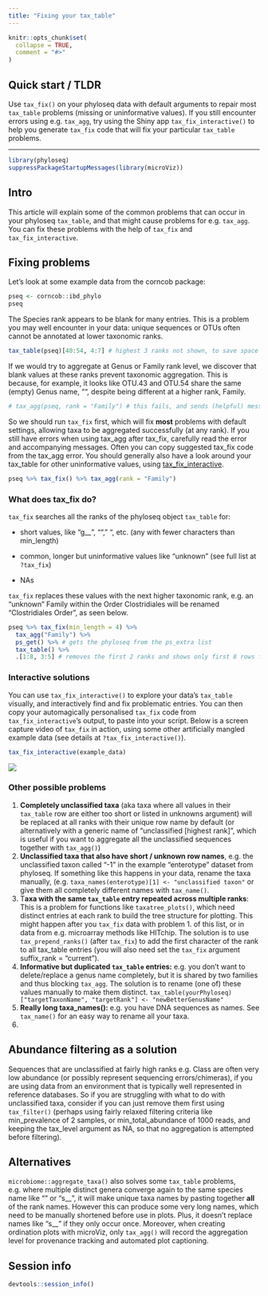 ```yaml
---
title: "Fixing your tax_table"
---
```


```r
knitr::opts_chunk$set(
  collapse = TRUE,
  comment = "#>"
)
```

## Quick start / TLDR

Use `tax_fix()` on your phyloseq data with default arguments to repair most `tax_table` problems (missing or uninformative values). If you still encounter errors using e.g. `tax_agg`, try using the Shiny app `tax_fix_interactive()` to help you generate `tax_fix` code that will fix your particular `tax_table` problems.

------------------------------------------------------------------------

```r
library(phyloseq)
suppressPackageStartupMessages(library(microViz))
```

## Intro

This article will explain some of the common problems that can occur in your phyloseq `tax_table`, and that might cause problems for e.g. `tax_agg`. You can fix these problems with the help of `tax_fix` and `tax_fix_interactive`.

## Fixing problems

Let's look at some example data from the corncob package:

```r
pseq <- corncob::ibd_phylo
pseq
```

The Species rank appears to be blank for many entries. This is a problem you may well encounter in your data: unique sequences or OTUs often cannot be annotated at lower taxonomic ranks.

```r
tax_table(pseq)[40:54, 4:7] # highest 3 ranks not shown, to save space
```

If we would try to aggregate at Genus or Family rank level, we discover that blank values at these ranks prevent taxonomic aggregation. This is because, for example, it looks like OTU.43 and OTU.54 share the same (empty) Genus name, "", despite being different at a higher rank, Family.

```r
# tax_agg(pseq, rank = "Family") # this fails, and sends (helpful) messages about taxa problems
```

So we should run `tax_fix` first, which will fix **most** problems with default settings, allowing taxa to be aggregated successfully (at any rank). If you still have errors when using tax_agg after tax_fix, carefully read the error and accompanying messages. Often you can copy suggested tax_fix code from the tax_agg error. You should generally also have a look around your tax_table for other uninformative values, using [tax_fix_interactive](https://david-barnett.github.io/microViz/articles/articles/tax-fixing.html#interactive-solutions).

```r
pseq %>% tax_fix() %>% tax_agg(rank = "Family")
```

### What does tax_fix do?

`tax_fix` searches all the ranks of the phyloseq object `tax_table` for:

-   short values, like "g\_\_", "", " ", etc. (any with fewer characters than min_length)

-   common, longer but uninformative values like "unknown" (see full list at `?tax_fix`)

-   NAs

`tax_fix` replaces these values with the next higher taxonomic rank, e.g. an "unknown" Family within the Order Clostridiales will be renamed "Clostridiales Order", as seen below.

```r
pseq %>% tax_fix(min_length = 4) %>% 
  tax_agg("Family") %>% 
  ps_get() %>% # gets the phyloseq from the ps_extra list
  tax_table() %>% 
  .[1:8, 3:5] # removes the first 2 ranks and shows only first 8 rows for nice printing
```

### Interactive solutions

You can use `tax_fix_interactive()` to explore your data's `tax_table` visually, and interactively find and fix problematic entries. You can then copy your automagically personalised `tax_fix` code from `tax_fix_interactive`'s output, to paste into your script. Below is a screen capture video of `tax_fix` in action, using some other artificially mangled example data (see details at `?tax_fix_interactive()`).

``` .r
tax_fix_interactive(example_data)
```

![](images/20210411_tax_fix_interactive_x2.gif)

### Other possible problems

1.  **Completely unclassified taxa** (aka taxa where all values in their `tax_table` row are either too short or listed in unknowns argument) will be replaced at all ranks with their unique row name by default (or alternatively with a generic name of "unclassified [highest rank]", which is useful if you want to aggregate all the unclassified sequences together with `tax_agg()`)
2.  **Unclassified taxa that also have short / unknown row names**, e.g. the unclassified taxon called "-1" in the example "enterotype" dataset from phyloseq. If something like this happens in your data, rename the taxa manually, (e.g. `taxa_names(enterotype)[1] <- "unclassified taxon"` or give them all completely different names with `tax_name()`.
3.  T**axa with the same `tax_table` entry repeated across multiple ranks**: This is a problem for functions like `taxatree_plots()`, which need distinct entries at each rank to build the tree structure for plotting. This might happen after you `tax_fix` data with problem 1. of this list, or in data from e.g. microarray methods like HITchip. The solution is to use `tax_prepend_ranks()` (after `tax_fix`) to add the first character of the rank to all tax_table entries (you will also need set the `tax_fix` argument suffix_rank = "current").
4.  **Informative but duplicated `tax_table` entries:** e.g. you don't want to delete/replace a genus name completely, but it is shared by two families and thus blocking `tax_agg`. The solution is to rename (one of) these values manually to make them distinct. `tax_table(yourPhyloseq)["targetTaxonName", "targetRank"] <- "newBetterGenusName"`
5.  **Really long taxa_names():** e.g. you have DNA sequences as names. See `tax_name()` for an easy way to rename all your taxa.
6.  

## Abundance filtering as a solution

Sequences that are unclassified at fairly high ranks e.g. Class are often very low abundance (or possibly represent sequencing errors/chimeras), if you are using data from an environment that is typically well represented in reference databases. So if you are struggling with what to do with unclassified taxa, consider if you can just remove them first using `tax_filter()` (perhaps using fairly relaxed filtering criteria like min_prevalence of 2 samples, or min_total_abundance of 1000 reads, and keeping the tax_level argument as NA, so that no aggregation is attempted before filtering).

## Alternatives

`microbiome::aggregate_taxa()` also solves some `tax_table` problems, e.g. where multiple distinct genera converge again to the same species name like "" or "s\_\_", it will make unique taxa names by pasting together **all** of the rank names. However this can produce some very long names, which need to be manually shortened before use in plots. Plus, it doesn't replace names like "s\_\_" if they only occur once. Moreover, when creating ordination plots with microViz, only `tax_agg()` will record the aggregation level for provenance tracking and automated plot captioning.

## Session info

```r
devtools::session_info()
```
